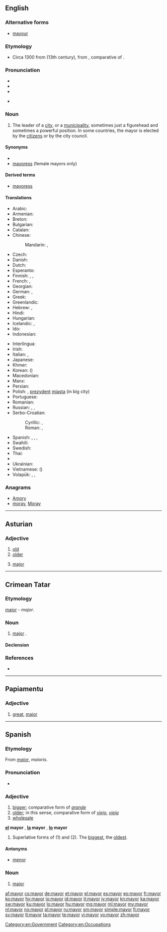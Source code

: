 ==English==

===Alternative forms===
* [[mayour]] {{qualifier|obsolete}}

===Etymology===
* Circa 1300 from {{etyl|fro}} {{term|maire||head of a city or town government|lang=fro}} (13th century), from {{etyl|la}} {{term|maior||bigger, greater, superior|lang=la}}, comparative of {{term|magnus||big, great|lang=la}}.

===Pronunciation===
* {{IPA|/ˈmeə(ɹ)/|/ˈmeɪə(ɹ)/}}
* {{audio|en-us-mayor.ogg|Audio (US)}}
* {{rhymes|eə(ɹ)|eɪə(ɹ)}}
* {{a|UK|Australia|New Zealand}} {{homophones|mare|lang=en}}

===Noun===
{{en-noun}}

# The leader of a [[city]], or a [[municipality]], sometimes just a figurehead and sometimes a powerful position. In some countries, the mayor is elected by the [[citizen]]s or by the city council.

====Synonyms====
* {{l|en|burgomaster}}
* [[mayoress]] (female mayors only)

====Derived terms====
* [[mayoress]]

====Translations====
{{trans-top|leader of a city}}
* Arabic: {{t-|ar|عمدة|m|tr=3úmda|sc=Arab}} <!-- it's masculine -->
* Armenian: {{t-|hy|քաղաքապետ|tr=k'aġak'apet}}
* Breton: {{t+|br|maer|m}}
* Bulgarian: {{t+|bg|кмет|m}}
* Catalan: {{t-|ca|alcalde|m|f}}
* Chinese:
*: Mandarin: {{t|cmn|市長|sc=Hani}}, {{t|cmn|市长|tr=shìzhǎng|sc=Hani}}
* Czech: {{t+|cs|starosta|m}}
* Danish: {{t-|da|borgmester|c}}
* Dutch: {{t+|nl|burgemeester|m}}
* Esperanto: {{t-|eo|urbestro}}
* Finnish: {{t+|fi|pormestari}}, {{t-|fi|kaupunginjohtaja}}, {{t-|fi|määri}}
* French: {{t+|fr|maire|m}}, {{t+|fr|bourgmestre|m}} {{qualifier|Belgium}}
* Georgian: {{t-|ka|მერი|tr=meri|sc=Geor}}
* German: {{t+|de|Bürgermeister|m}}, {{t+|de|Bürgermeisterin|f}}
* Greek: {{t+|el|δήμαρχος|tr=dímarkhos|m}}
* Greenlandic: {{t-|kl|borgmesteri}}
* Hebrew: {{t-|he|ראש עירייה|tr=rosh iriá|m}}, {{t+|he|ראש עיר|tr=rosh ir|m}}
* Hindi: {{t-|hi|महापौर|m|tr=mahāpaur|sc=Deva}}
* Hungarian: {{t+|hu|polgármester}}
* Icelandic: {{qualifier|of a city}} {{t-|is|borgarstjóri|m}}, {{qualifier|of a town}} {{t-|is|bæjarstjóri|m}}
* Ido: {{t+|io|urbestro}}
* Indonesian: {{t-|id|walikota}}
{{trans-mid}}
* Interlingua: {{t-|ia|burgomaestro}}
* Irish: {{t+|ga|méara|m}}
* Italian: {{t+|it|sindaco|m}}, {{t+|it|primo cittadino|m}}
* Japanese: {{t+|ja|市長|tr=しちょう, shichō|sc=Jpan}}
* Khmer: {{t-|km|ចៅហ្វាយក្រុង|tr=chao vay krong|sc=Khmr}}
* Korean: {{t+|ko|시장|tr=sijang|sc=Kore}} ({{t+|ko|市長|sc=Kore}})
* Macedonian: {{t-|mk|градоначалник|m|tr=gradonáčalnik}}
* Manx: {{t-|gv|meoir|m}}
* Persian: {{t+|fa|شهردار|tr=šahrdâr|sc=fa-Arab}}
* Polish: {{t+|pl|burmistrz|m}} {{qualifier|in small town}}, [[prezydent]] [[miasta]] {{m}} (in big city)
* Portuguese: {{t+|pt|prefeito|m}}
* Romanian: {{t-|ro|primar|m}}
* Russian: {{t+|ru|мэр|m|tr=mer|sc=Cyrl}}, {{t+|ru|градоначальник|m|tr=gradonačál'nik|sc=Cyrl}} {{qualifier|dated}}, {{t+|ru|бургомистр|m|tr=burgomístr|sc=Cyrl}} {{qualifier|of some foreign countries}}
* Serbo-Croatian:
*: Cyrillic: {{t-|sh|градоначелник|m}}, {{t-|sh|градоначелница|f}}
*: Roman: {{t-|sh|gradonačelnik|m}}, {{t-|sh|gradonačelnica|f}}
* Spanish: {{t+|es|alcalde|m}}, {{t-|es|intendente|m}} {{qualifier|Argentina|Paraguay|Uruguay}}, {{t-|es|regente|m}} {{qualifier|Mexico City}}, {{t+|es|síndico|m}} {{qualifier|Dominican Republic}}
* Swahili: {{t+|sw|diwani}}
* Swedish: {{t+|sv|borgmästare|c}}
* Thai: {{t-|th|นายกเทศมนตรี|tr=naayók tâytsàmondtree|sc=Thai}}
* {{trreq|Turkish}}
* Ukrainian: {{t-|uk|мер|m|f|tr=mer|sc=Cyrl}}
* Vietnamese: {{t+|vi|thị trưởng}} ({{t-|vi|市長}})
* Volapük: {{qualifier|male or female}} {{t+|vo|sifal}}, {{qualifier|male}} {{t-|vo|hisifal}}, {{qualifier|female}} {{t-|vo|jisifal}}
{{trans-bottom}}

===Anagrams===
* [[Amory#English|Amory]]
* [[moray#English|moray]], [[Moray#English|Moray]]

[[Category:en:Government]]
[[Category:en:Occupations]]

----

==Asturian==

===Adjective===
{{ast-adj-mf|pl=mayores}}

# [[old]]
# [[older]]
# {{music|lang=ast}} [[major]]

----

==Crimean Tatar==

===Etymology===
{{etyl|la|crh}} [[maior#Latin|maior]] - ''major''.

===Noun===
{{head|crh|noun}}

# [[major]] {{qualifier|military rank}}.

====Declension====
{{crh-latin-noun|nıñ|ğa|nı|da|dan}}

===References===
* {{R:Useinov-Mireev 2002}}

----

==Papiamentu==

===Adjective===
{{head|pap|adjective}}

# [[great]], [[major]]

----

==Spanish==

===Etymology===
From {{etyl|la|es}} ''[[maior]]'', ''maioris''.

===Pronunciation===
* {{audio|Es-mayor-bo-La_Paz.ogg|Audio (Bolivia)}}

===Adjective===
{{es-adj|pl=mayores}}

# [[bigger]]; comparative form of ''[[grande]]''
# [[older]]; in this sense, comparative form of ''[[viejo]]'', ''[[vieja]]''
# [[wholesale#English|wholesale]]

'''[[el]] mayor''' {{m}}, '''[[la]] mayor''' {{f}}, '''[[lo]] mayor''' {{n}}
# Superlative forms of (1) and (2). The [[biggest]], the [[oldest]].

====Antonyms====
* [[menor]]

===Noun===
{{es-noun|m|es}}

# [[major]] {{gloss|military rank}}

[[af:mayor]]
[[cs:mayor]]
[[de:mayor]]
[[et:mayor]]
[[el:mayor]]
[[es:mayor]]
[[eo:mayor]]
[[fr:mayor]]
[[ko:mayor]]
[[hy:mayor]]
[[io:mayor]]
[[id:mayor]]
[[it:mayor]]
[[jv:mayor]]
[[kn:mayor]]
[[ka:mayor]]
[[sw:mayor]]
[[ku:mayor]]
[[lo:mayor]]
[[hu:mayor]]
[[mg:mayor]]
[[ml:mayor]]
[[my:mayor]]
[[nl:mayor]]
[[no:mayor]]
[[pl:mayor]]
[[ru:mayor]]
[[sm:mayor]]
[[simple:mayor]]
[[fi:mayor]]
[[sv:mayor]]
[[tl:mayor]]
[[ta:mayor]]
[[te:mayor]]
[[vi:mayor]]
[[vo:mayor]]
[[zh:mayor]]